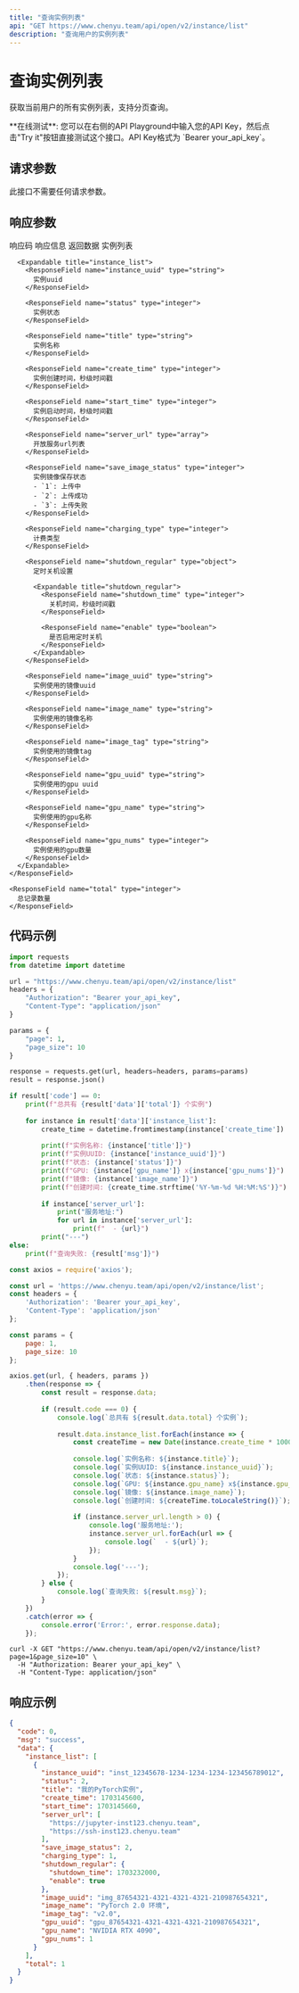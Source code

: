 ```yaml
---
title: "查询实例列表"
api: "GET https://www.chenyu.team/api/open/v2/instance/list"
description: "查询用户的实例列表"
---
```


# 查询实例列表

获取当前用户的所有实例列表，支持分页查询。

<Info>
  **在线测试**: 您可以在右侧的API Playground中输入您的API Key，然后点击"Try it"按钮直接测试这个接口。API Key格式为 `Bearer your_api_key`。
</Info>

## 请求参数

此接口不需要任何请求参数。

## 响应参数

<ResponseField name="code" type="integer">
  响应码
</ResponseField>

<ResponseField name="msg" type="string">
  响应信息
</ResponseField>

<ResponseField name="data" type="object">
  返回数据
  
  <Expandable title="data">
    <ResponseField name="instance_list" type="array">
      实例列表
      
      <Expandable title="instance_list">
        <ResponseField name="instance_uuid" type="string">
          实例uuid
        </ResponseField>
        
        <ResponseField name="status" type="integer">
          实例状态
        </ResponseField>
        
        <ResponseField name="title" type="string">
          实例名称
        </ResponseField>
        
        <ResponseField name="create_time" type="integer">
          实例创建时间，秒级时间戳
        </ResponseField>
        
        <ResponseField name="start_time" type="integer">
          实例启动时间，秒级时间戳
        </ResponseField>
        
        <ResponseField name="server_url" type="array">
          开放服务url列表
        </ResponseField>
        
        <ResponseField name="save_image_status" type="integer">
          实例镜像保存状态
          - `1`: 上传中
          - `2`: 上传成功
          - `3`: 上传失败
        </ResponseField>
        
        <ResponseField name="charging_type" type="integer">
          计费类型
        </ResponseField>
        
        <ResponseField name="shutdown_regular" type="object">
          定时关机设置
          
          <Expandable title="shutdown_regular">
            <ResponseField name="shutdown_time" type="integer">
              关机时间，秒级时间戳
            </ResponseField>
            
            <ResponseField name="enable" type="boolean">
              是否启用定时关机
            </ResponseField>
          </Expandable>
        </ResponseField>
        
        <ResponseField name="image_uuid" type="string">
          实例使用的镜像uuid
        </ResponseField>
        
        <ResponseField name="image_name" type="string">
          实例使用的镜像名称
        </ResponseField>
        
        <ResponseField name="image_tag" type="string">
          实例使用的镜像tag
        </ResponseField>
        
        <ResponseField name="gpu_uuid" type="string">
          实例使用的gpu uuid
        </ResponseField>
        
        <ResponseField name="gpu_name" type="string">
          实例使用的gpu名称
        </ResponseField>
        
        <ResponseField name="gpu_nums" type="integer">
          实例使用的gpu数量
        </ResponseField>
      </Expandable>
    </ResponseField>
    
    <ResponseField name="total" type="integer">
      总记录数量
    </ResponseField>
  </Expandable>
</ResponseField>

## 代码示例

<CodeGroup>

```python Python
import requests
from datetime import datetime

url = "https://www.chenyu.team/api/open/v2/instance/list"
headers = {
    "Authorization": "Bearer your_api_key",
    "Content-Type": "application/json"
}

params = {
    "page": 1,
    "page_size": 10
}

response = requests.get(url, headers=headers, params=params)
result = response.json()

if result['code'] == 0:
    print(f"总共有 {result['data']['total']} 个实例")
    
    for instance in result['data']['instance_list']:
        create_time = datetime.fromtimestamp(instance['create_time'])
        
        print(f"实例名称: {instance['title']}")
        print(f"实例UUID: {instance['instance_uuid']}")
        print(f"状态: {instance['status']}")
        print(f"GPU: {instance['gpu_name']} x{instance['gpu_nums']}")
        print(f"镜像: {instance['image_name']}")
        print(f"创建时间: {create_time.strftime('%Y-%m-%d %H:%M:%S')}")
        
        if instance['server_url']:
            print("服务地址:")
            for url in instance['server_url']:
                print(f"  - {url}")
        print("---")
else:
    print(f"查询失败: {result['msg']}")
```

```javascript JavaScript
const axios = require('axios');

const url = 'https://www.chenyu.team/api/open/v2/instance/list';
const headers = {
    'Authorization': 'Bearer your_api_key',
    'Content-Type': 'application/json'
};

const params = {
    page: 1,
    page_size: 10
};

axios.get(url, { headers, params })
    .then(response => {
        const result = response.data;
        
        if (result.code === 0) {
            console.log(`总共有 ${result.data.total} 个实例`);
            
            result.data.instance_list.forEach(instance => {
                const createTime = new Date(instance.create_time * 1000);
                
                console.log(`实例名称: ${instance.title}`);
                console.log(`实例UUID: ${instance.instance_uuid}`);
                console.log(`状态: ${instance.status}`);
                console.log(`GPU: ${instance.gpu_name} x${instance.gpu_nums}`);
                console.log(`镜像: ${instance.image_name}`);
                console.log(`创建时间: ${createTime.toLocaleString()}`);
                
                if (instance.server_url.length > 0) {
                    console.log('服务地址:');
                    instance.server_url.forEach(url => {
                        console.log(`  - ${url}`);
                    });
                }
                console.log('---');
            });
        } else {
            console.log(`查询失败: ${result.msg}`);
        }
    })
    .catch(error => {
        console.error('Error:', error.response.data);
    });
```

```curl cURL
curl -X GET "https://www.chenyu.team/api/open/v2/instance/list?page=1&page_size=10" \
  -H "Authorization: Bearer your_api_key" \
  -H "Content-Type: application/json"
```

</CodeGroup>

## 响应示例

```json
{
  "code": 0,
  "msg": "success",
  "data": {
    "instance_list": [
      {
        "instance_uuid": "inst_12345678-1234-1234-1234-123456789012",
        "status": 2,
        "title": "我的PyTorch实例",
        "create_time": 1703145600,
        "start_time": 1703145660,
        "server_url": [
          "https://jupyter-inst123.chenyu.team",
          "https://ssh-inst123.chenyu.team"
        ],
        "save_image_status": 2,
        "charging_type": 1,
        "shutdown_regular": {
          "shutdown_time": 1703232000,
          "enable": true
        },
        "image_uuid": "img_87654321-4321-4321-4321-210987654321",
        "image_name": "PyTorch 2.0 环境",
        "image_tag": "v2.0",
        "gpu_uuid": "gpu_87654321-4321-4321-4321-210987654321",
        "gpu_name": "NVIDIA RTX 4090",
        "gpu_nums": 1
      }
    ],
    "total": 1
  }
}
```